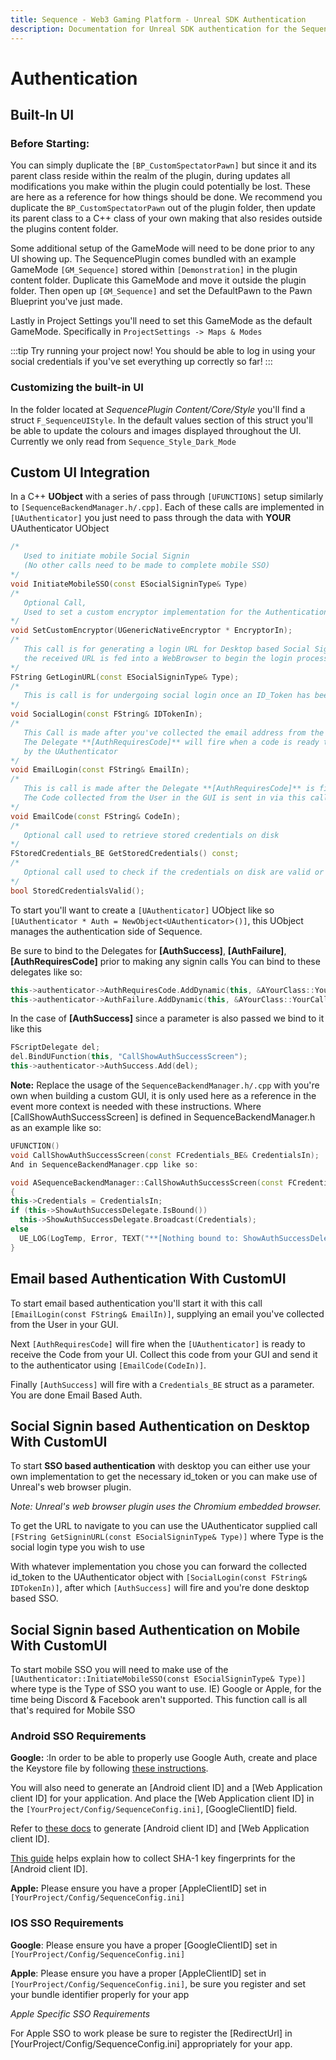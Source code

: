 ```yaml
---
title: Sequence - Web3 Gaming Platform - Unreal SDK Authentication
description: Documentation for Unreal SDK authentication for the Sequence infrastructure stack for web3 gaming.
---
```


# Authentication

## Built-In UI

### Before Starting:

You can simply duplicate the `[BP_CustomSpectatorPawn]` but since it and its parent class reside within the realm of the plugin, during updates all modifications you make within the plugin could potentially be lost. These are here as a reference for how things should be done. We recommend you duplicate the `BP_CustomSpectatorPawn` out of the plugin folder, then update its parent class to a C++ class of your own making that also resides outside the plugins content folder.

Some additional setup of the GameMode will need to be done prior to any UI showing up. The SequencePlugin comes bundled with an example GameMode `[GM_Sequence]` stored within `[Demonstration]` in the plugin content folder. Duplicate this GameMode and move it outside the plugin folder. Then open up `[GM_Sequence]` and set the DefaultPawn to the Pawn Blueprint you've just made.

Lastly in Project Settings you'll need to set this GameMode as the default GameMode. Specifically in `ProjectSettings -> Maps & Modes`

:::tip
Try running your project now! You should be able to log in using your social credentials if you've set everything up correctly so far!
:::

### Customizing the built-in UI

In the folder located at *SequencePlugin Content/Core/Style* you'll find a struct `F_SequenceUIStyle`. In the default values section of this struct you'll be able to update the colours and images displayed throughout the UI. Currently we only read from `Sequence_Style_Dark_Mode`

## Custom UI Integration

In a C++ **UObject** with a series of pass through `[UFUNCTIONS]` setup similarly to `[SequenceBackendManager.h/.cpp]`. Each of these calls are implemented in `[UAuthenticator]` you just need to pass through the data with **YOUR** UAuthenticator UObject

```cpp
/*
   Used to initiate mobile Social Signin
   (No other calls need to be made to complete mobile SSO)
*/
void InitiateMobileSSO(const ESocialSigninType& Type)
/*
   Optional Call,
   Used to set a custom encryptor implementation for the Authentication Process
*/
void SetCustomEncryptor(UGenericNativeEncryptor * EncryptorIn);
/*
   This call is for generating a login URL for Desktop based Social Signin
   the received URL is fed into a WebBrowser to begin the login process
*/
FString GetLoginURL(const ESocialSigninType& Type); 
/*
   This is call is for undergoing social login once an ID_Token has been collected.
*/
void SocialLogin(const FString& IDTokenIn);
/*
   This Call is made after you've collected the email address from the Users in the UI
   The Delegate **[AuthRequiresCode]** will fire when a code is ready to be received
   by the UAuthenticator
*/
void EmailLogin(const FString& EmailIn);
/*
   This is call is made after the Delegate **[AuthRequiresCode]** is fired
   The Code collected from the User in the GUI is sent in via this call
*/
void EmailCode(const FString& CodeIn);
/*
   Optional call used to retrieve stored credentials on disk
*/
FStoredCredentials_BE GetStoredCredentials() const;
/*
   Optional call used to check if the credentials on disk are valid or not
*/
bool StoredCredentialsValid();
```

To start you'll want to create a `[UAuthenticator]` UObject like so ```[UAuthenticator * Auth = NewObject<UAuthenticator>()]```, this UObject manages the authentication side of Sequence.

Be sure to bind to the Delegates for **[AuthSuccess]**, **[AuthFailure]**, **[AuthRequiresCode]** prior to making any signin calls You can bind to these delegates like so:
    
```cpp
this->authenticator->AuthRequiresCode.AddDynamic(this, &AYourClass::YourCallReadyToReceiveCode);
this->authenticator->AuthFailure.AddDynamic(this, &AYourClass::YourCallShowAuthFailureScreen);
```
    
In the case of **[AuthSuccess]** since a parameter is also passed we bind to it like this

```cpp
FScriptDelegate del;
del.BindUFunction(this, "CallShowAuthSuccessScreen");
this->authenticator->AuthSuccess.Add(del);
```
    
**Note:** Replace the usage of the `SequenceBackendManager.h/.cpp` with you're own when building a custom GUI, it is only used here as a reference in the event more context is needed with these instructions. Where [CallShowAuthSuccessScreen] is defined in SequenceBackendManager.h as an example like so:

```cpp
UFUNCTION()
void CallShowAuthSuccessScreen(const FCredentials_BE& CredentialsIn);
And in SequenceBackendManager.cpp like so:

void ASequenceBackendManager::CallShowAuthSuccessScreen(const FCredentials_BE& CredentialsIn) 
{
this->Credentials = CredentialsIn;
if (this->ShowAuthSuccessDelegate.IsBound())
  this->ShowAuthSuccessDelegate.Broadcast(Credentials);
else
  UE_LOG(LogTemp, Error, TEXT("**[Nothing bound to: ShowAuthSuccessDelegate]**"));
}  
```

## Email based Authentication With CustomUI

To start email based authentication you'll start it with this call `[EmailLogin(const FString& EmailIn)]`, supplying an email you've collected from the User in your GUI.

Next `[AuthRequiresCode]` will fire when the `[UAuthenticator]` is ready to receive the Code from your UI. Collect this code from your GUI and send it to the authenticator using `[EmailCode(CodeIn)]`.

Finally `[AuthSuccess]` will fire with a `Credentials_BE` struct as a parameter. You are done Email Based Auth.

## Social Signin based Authentication on Desktop With CustomUI

To start **SSO based authentication** with desktop you can either use your own implementation to get the necessary id_token or you can make use of Unreal's web browser plugin.

*Note: Unreal's web browser plugin uses the Chromium embedded browser.*

To get the URL to navigate to you can use the UAuthenticator supplied call `[FString GetSigninURL(const ESocialSigninType& Type)]` where Type is the social login type you wish to use

With whatever implementation you chose you can forward the collected id_token to the UAuthenticator object with `[SocialLogin(const FString& IDTokenIn)]`, after which `[AuthSuccess]` will fire and you're done desktop based SSO.

## Social Signin based Authentication on Mobile With CustomUI

To start mobile SSO you will need to make use of the `[UAuthenticator::InitiateMobileSSO(const ESocialSigninType& Type)]` where type is the Type of SSO you want to use. IE) Google or Apple, for the time being Discord & Facebook aren't supported. This function call is all that's required for Mobile SSO 

### Android SSO Requirements

**Google:** :In order to be able to properly use Google Auth, create and place the Keystore file by following [these instructions](https://dev.epicgames.com/documentation/en-us/unreal-engine/signing-android-projects-for-release-on-the-google-play-store-with-unreal-engine?application_version=5.1).

You will also need to generate an [Android client ID] and a [Web Application client ID] for your application. And place the [Web Application client ID] in the `[YourProject/Config/SequenceConfig.ini]`, [GoogleClientID] field.

Refer to [these docs](https://developers.google.com/identity/one-tap/android/get-started#api-console) to generate [Android client ID] and [Web Application client ID].

[This guide](https://https://developers.google.com/android/guides/client-auth?hl=es-419) helps explain how to collect SHA-1 key fingerprints for the [Android client ID].

**Apple:** Please ensure you have a proper [AppleClientID] set in `[YourProject/Config/SequenceConfig.ini]`

### IOS SSO Requirements

**Google**: Please ensure you have a proper [GoogleClientID] set in `[YourProject/Config/SequenceConfig.ini]`

**Apple**: Please ensure you have a proper [AppleClientID] set in `[YourProject/Config/SequenceConfig.ini]`, be sure you register and set your bundle identifier properly for your app

*Apple Specific SSO Requirements*

For Apple SSO to work please be sure to register the [RedirectUrl] in [YourProject/Config/SequenceConfig.ini] appropriately for your app.